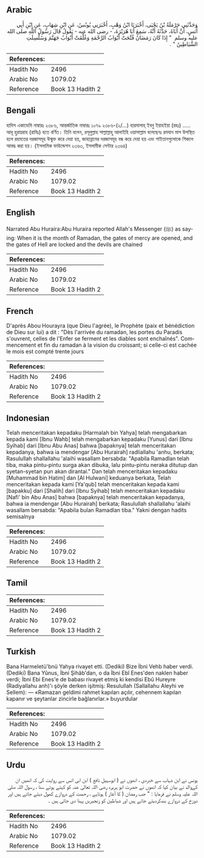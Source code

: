 ## Arabic


<div dir="rtl" lang="ar" style={{fontSize:'larger',backgroundColor:'#f8f9fa',padding:20}}>
وَحَدَّثَنِي حَرْمَلَةُ بْنُ يَحْيَى، أَخْبَرَنَا ابْنُ وَهْبٍ، أَخْبَرَنِي يُونُسُ، عَنِ ابْنِ شِهَابٍ، عَنِ ابْنِ أَبِي أَنَسٍ، أَنَّ أَبَاهُ، حَدَّثَهُ أَنَّهُ، سَمِعَ أَبَا هُرَيْرَةَ، - رضى الله عنه - يَقُولُ قَالَ رَسُولُ اللَّهِ صلى الله عليه وسلم ‏ "‏ إِذَا كَانَ رَمَضَانُ فُتِّحَتْ أَبْوَابُ الرَّحْمَةِ وَغُلِّقَتْ أَبْوَابُ جَهَنَّمَ وَسُلْسِلَتِ الشَّيَاطِينُ ‏"‏ ‏.‏
</div>
<div style={{backgroundColor:'#f8f9fa',padding:20, marginBottom: 10}}><table> <thead> <tr> <th>References:</th> <th></th> </tr> </thead> <tbody><tr><td>Hadith No</td><td>2496</td></tr><tr><td>Arabic No</td><td>1079.02</td></tr><tr><td>Reference</td><td>Book 13 Hadith 2</td></tr></tbody></table></div>

## Bengali


<div dir="ltr" lang="bn" style={{fontSize:'larger',backgroundColor:'#f8f9fa',padding:20}}>
হাদিস একাডেমি নাম্বারঃ ২৩৮৬, আন্তর্জাতিক নাম্বারঃ ১০৭৯ ২৩৮৬-(২/...) হারমালাহ্ ইবনু ইয়াহইয়া (রহঃ) ..... আবূ হুরায়রাহ (রাযিঃ) হতে বর্ণিত। তিনি বলেন, রসূলুল্লাহ সাল্লাল্লাহু আলাইহি ওয়াসাল্লাম বলেছেনঃ রমযান মাস উপস্থিত হলে রহমতের দরজাসমূহ উন্মুক্ত করে দেয়া হয়, জাহান্নামের দরজাসমূহ বন্ধ করে দেয়া হয় এবং শাইতানগুলোকে শিকলে আবদ্ধ করা হয়। (ইসলামিক ফাউন্ডেশন ২৩৬৩, ইসলামীক সেন্টার ২৩৬৪)
</div>
<div style={{backgroundColor:'#f8f9fa',padding:20, marginBottom: 10}}><table> <thead> <tr> <th>References:</th> <th></th> </tr> </thead> <tbody><tr><td>Hadith No</td><td>2496</td></tr><tr><td>Arabic No</td><td>1079.02</td></tr><tr><td>Reference</td><td>Book 13 Hadith 2</td></tr></tbody></table></div>

## English


<div dir="ltr" lang="en" style={{fontSize:'larger',backgroundColor:'#f8f9fa',padding:20}}>
Narrated Abu Huraira:Abu Huraira reported Allah's Messenger (ﷺ) as saying: When it is the month of Ramadan, the gates of mercy are opened, and the gates of Hell are locked and the devils are chained
</div>
<div style={{backgroundColor:'#f8f9fa',padding:20, marginBottom: 10}}><table> <thead> <tr> <th>References:</th> <th></th> </tr> </thead> <tbody><tr><td>Hadith No</td><td>2496</td></tr><tr><td>Arabic No</td><td>1079.02</td></tr><tr><td>Reference</td><td>Book 13 Hadith 2</td></tr></tbody></table></div>

## French


<div dir="ltr" lang="fr" style={{fontSize:'larger',backgroundColor:'#f8f9fa',padding:20}}>
D'après Abou Hourayra (que Dieu l'agrée), le Prophète (paix et bénédiction de Dieu sur lui) a dit : "Dès l'arrivée du ramadan, les portes du Paradis s'ouvrent, celles de l'Enfer se ferment et les diables sont enchaînés". Commencement et fin du ramadan à la vision du croissant; si celle-ci est cachée le mois est compté trente jours
</div>
<div style={{backgroundColor:'#f8f9fa',padding:20, marginBottom: 10}}><table> <thead> <tr> <th>References:</th> <th></th> </tr> </thead> <tbody><tr><td>Hadith No</td><td>2496</td></tr><tr><td>Arabic No</td><td>1079.02</td></tr><tr><td>Reference</td><td>Book 13 Hadith 2</td></tr></tbody></table></div>

## Indonesian


<div dir="ltr" lang="id" style={{fontSize:'larger',backgroundColor:'#f8f9fa',padding:20}}>
Telah menceritakan kepadaku [Harmalah bin Yahya] telah mengabarkan kepada kami [Ibnu Wahb] telah mengabarkan kepadaku [Yunus] dari [Ibnu Syihab] dari [Ibnu Abu Anas] bahwa [bapaknya] telah menceritakan kepadanya, bahwa ia mendengar [Abu Hurairah] radliallahu 'anhu, berkata; Rasulullah shallallahu 'alaihi wasallam bersabda: "Apabila Ramadlan telah tiba, maka pintu-pintu surga akan dibuka, lalu pintu-pintu neraka ditutup dan syetan-syetan pun akan dirantai." Dan telah menceritakan kepadaku [Muhammad bin Hatim] dan [Al Hulwani] keduanya berkata, Telah menceritakan kepada kami [Ya'qub] telah menceritakan kepada kami [bapakku] dari [Shalih] dari [Ibnu Syihab] telah menceritakan kepadaku [Nafi' bin Abu Anas] bahwa [bapaknya] telah menceritakan kepadanya, bahwa ia mendengar [Abu Hurairah] berkata; Rasulullah shallallahu 'alaihi wasallam bersabda: "Apabila bulan Ramadlan tiba." Yakni dengan hadits semisalnya
</div>
<div style={{backgroundColor:'#f8f9fa',padding:20, marginBottom: 10}}><table> <thead> <tr> <th>References:</th> <th></th> </tr> </thead> <tbody><tr><td>Hadith No</td><td>2496</td></tr><tr><td>Arabic No</td><td>1079.02</td></tr><tr><td>Reference</td><td>Book 13 Hadith 2</td></tr></tbody></table></div>

## Tamil


<div dir="ltr" lang="ta" style={{fontSize:'larger',backgroundColor:'#f8f9fa',padding:20}}>

</div>
<div style={{backgroundColor:'#f8f9fa',padding:20, marginBottom: 10}}><table> <thead> <tr> <th>References:</th> <th></th> </tr> </thead> <tbody><tr><td>Hadith No</td><td>2496</td></tr><tr><td>Arabic No</td><td>1079.02</td></tr><tr><td>Reference</td><td>Book 13 Hadith 2</td></tr></tbody></table></div>

## Turkish


<div dir="ltr" lang="tr" style={{fontSize:'larger',backgroundColor:'#f8f9fa',padding:20}}>
Bana Harmeletü'bnü Yahya rivayet etti. (Dediki) Bize İbni Vehb haber verdi. (Dediki) Bana Yûnus, İbni Şihâb'dan, o da İbni Ebî Enes'den naklen haber verdi; İbni Ebi Enes'e de babası rivayet etmiş ki kendisi Ebû Hureyre (Radiyallahu anh)'ı şöyle derken işitmiş: Resulullah (Sallallahu Aleyhi ve Sellem): — «Ramazan geldimi rahmet kapıları açılır, cehennem kapılan kapanır ve şeytanlar zincirle bağlanırlar.» buyurdular
</div>
<div style={{backgroundColor:'#f8f9fa',padding:20, marginBottom: 10}}><table> <thead> <tr> <th>References:</th> <th></th> </tr> </thead> <tbody><tr><td>Hadith No</td><td>2496</td></tr><tr><td>Arabic No</td><td>1079.02</td></tr><tr><td>Reference</td><td>Book 13 Hadith 2</td></tr></tbody></table></div>

## Urdu


<div dir="rtl" lang="ur" style={{fontSize:'larger',backgroundColor:'#f8f9fa',padding:20}}>
یونس نے ابن شہاب سے خبردی ، انھوں نے ( ابوسہیل نافع ) ابن ابی انس سے روایت کی کہ انھیں ان کےوالد نے بیان کیا کہ انھوں نے حضرت ابو ہریرہ رضی اللہ تعالیٰ عنہ کو کہتے ہوئے سنا ، رسول اللہ صلی اللہ علیہ وسلم نے فرمایا : " جب رمضان ( کا آغاز ) ہوتاہے ، رحمت کے دروازے کھول دیئے جاتے ہیں اور دوزخ کے دروازے بندکردیئے جاتے ہیں اور شیاطین کو زنجیریں پہنا دی جاتی ہیں ۔
</div>
<div style={{backgroundColor:'#f8f9fa',padding:20, marginBottom: 10}}><table> <thead> <tr> <th>References:</th> <th></th> </tr> </thead> <tbody><tr><td>Hadith No</td><td>2496</td></tr><tr><td>Arabic No</td><td>1079.02</td></tr><tr><td>Reference</td><td>Book 13 Hadith 2</td></tr></tbody></table></div>